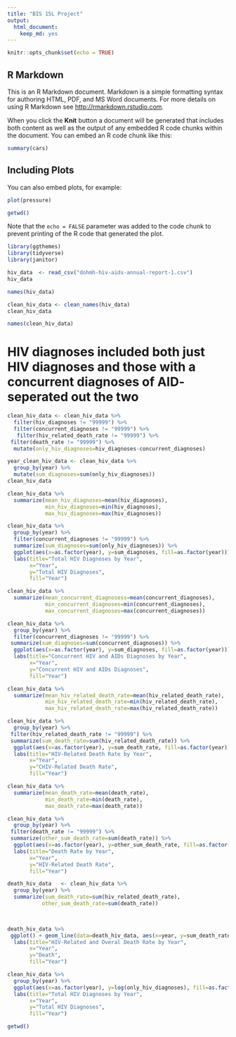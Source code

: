 ```yaml
---
title: "BIS 15L Project"
output: 
  html_document: 
    keep_md: yes
---
```


```r
knitr::opts_chunk$set(echo = TRUE)
```

## R Markdown

This is an R Markdown document. Markdown is a simple formatting syntax for authoring HTML, PDF, and MS Word documents. For more details on using R Markdown see <http://rmarkdown.rstudio.com>.

When you click the **Knit** button a document will be generated that includes both content as well as the output of any embedded R code chunks within the document. You can embed an R code chunk like this:

```r
summary(cars)
```

## Including Plots

You can also embed plots, for example:

```r
plot(pressure)
```
```r
getwd()
```

Note that the `echo = FALSE` parameter was added to the code chunk to prevent printing of the R code that generated the plot.
```r
library(ggthemes)
library(tidyverse)
library(janitor)
```
```r
hiv_data  <- read_csv("dohmh-hiv-aids-annual-report-1.csv")
hiv_data
```

```r
names(hiv_data)
```

```r
clean_hiv_data <- clean_names(hiv_data)
clean_hiv_data
```

```r
names(clean_hiv_data)
```
# HIV diagnoses included both just HIV diagnoses and those with a concurrent diagnoses of AID- seperated out the two 
```r
clean_hiv_data <- clean_hiv_data %>% 
  filter(hiv_diagnoses != "99999") %>%
  filter(concurrent_diagnoses != "99999") %>% 
   filter(hiv_related_death_rate != "99999") %>% 
 filter(death_rate != "99999") %>%
  mutate(only_hiv_diagnoses=hiv_diagnoses-concurrent_diagnoses)
```

```r
year_clean_hiv_data <- clean_hiv_data %>% 
  group_by(year) %>% 
  mutate(sum_diagnoses=sum(only_hiv_diagnoses))
clean_hiv_data
```
```r
clean_hiv_data %>% 
  summarize(mean_hiv_diagnoses=mean(hiv_diagnoses),
            min_hiv_diagnoses=min(hiv_diagnoses),
            max_hiv_diagnoses=max(hiv_diagnoses))
```

```r
clean_hiv_data %>%  
  group_by(year) %>% 
  filter(concurrent_diagnoses != "99999") %>%
  summarize(sum_diagnoses=sum(only_hiv_diagnoses)) %>% 
  ggplot(aes(x=as.factor(year), y=sum_diagnoses, fill=as.factor(year)))+geom_col()+theme_stata()+
  labs(title="Total HIV Diagnoses by Year",
       x="Year",
       y="Total HIV Diagnoses",
       fill="Year")
```
```r
clean_hiv_data %>% 
  summarize(mean_concurrent_diagnosess=mean(concurrent_diagnoses),
            min_concurrent_diagnoses=min(concurrent_diagnoses),
            max_concurrent_diagnoses=max(concurrent_diagnoses))
```

```r
clean_hiv_data %>%  
  group_by(year) %>% 
  filter(concurrent_diagnoses != "99999") %>% 
 summarize(sum_diagnoses=sum(concurrent_diagnoses)) %>%
  ggplot(aes(x=as.factor(year), y=sum_diagnoses, fill=as.factor(year)))+geom_col()+theme_stata()+
  labs(title="Concurrent HIV and AIDs Diagnoses by Year",
       x="Year",
       y="Concurrent HIV and AIDs Diagnoses",
       fill="Year")
```
```r
clean_hiv_data %>% 
  summarize(mean_hiv_related_death_rate=mean(hiv_related_death_rate),
            min_hiv_related_death_rate=min(hiv_related_death_rate),
            max_hiv_related_death_rate=max(hiv_related_death_rate))
```

```r
clean_hiv_data %>%  
  group_by(year) %>% 
 filter(hiv_related_death_rate != "99999") %>% 
 summarize(sum_death_rate=sum(hiv_related_death_rate)) %>%
  ggplot(aes(x=as.factor(year), y=sum_death_rate, fill=as.factor(year)))+geom_col()+theme_stata()+
  labs(title="HIV-Related Death Rate by Year",
       x="Year",
       y="CHIV-Related Death Rate",
       fill="Year")
```
```r
clean_hiv_data %>% 
  summarize(mean_death_rate=mean(death_rate),
            min_death_rate=min(death_rate),
            max_death_rate=max(death_rate))
```

```r
clean_hiv_data %>%  
  group_by(year) %>% 
 filter(death_rate != "99999") %>% 
 summarize(other_sum_death_rate=sum(death_rate)) %>%
  ggplot(aes(x=as.factor(year), y=other_sum_death_rate, fill=as.factor(year)))+geom_col()+theme_stata()+
  labs(title="Death Rate by Year",
       x="Year",
       y="HIV-Related Death Rate",
       fill="Year")
```
```r
death_hiv_data   <- clean_hiv_data %>%  
  group_by(year) %>% 
  summarize(sum_death_rate=sum(hiv_related_death_rate), 
           other_sum_death_rate=sum(death_rate))

  
```

```r
death_hiv_data %>% 
 ggplot() + geom_line(data=death_hiv_data, aes(x=year, y=sum_death_rate, fill=year))+ geom_line(data=death_hiv_data, aes(x=year, y=other_sum_death_rate, fill=year))+theme_stata()+
  labs(title="HIV-Related and Overal Death Rate by Year",
       x="Year",
       y="Death",
       fill="Year")
```


```r
clean_hiv_data %>%  
  group_by(year) %>% 
  ggplot(aes(x=as.factor(year), y=log(only_hiv_diagnoses), fill=as.factor(year)))+geom_violin()+theme_linedraw()+
  labs(title="Total HIV Diagnoses by Year",
       x="Year",
       y="Total HIV Diagnoses",
       fill="Year")
```
```r
getwd()
```

